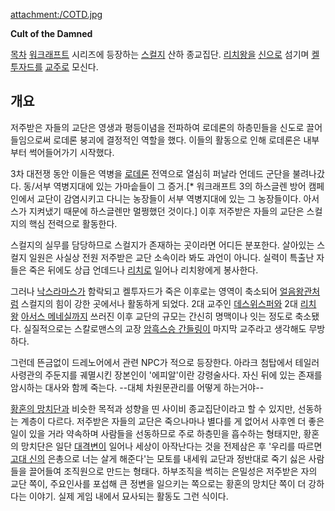 attachment:/COTD.jpg

'''Cult of the Damned'''

[[목차]]
[[워크래프트]] 시리즈에 등장하는 [[스컬지]] 산하 종교집단. [[리치왕]]을 [[신]]으로 섬기며 [[켈투자드]]를 [[교주]]로 모신다. 

== 개요 ==
저주받은 자들의 교단은 영생과 평등이념을 전파하여 로데론의 하층민들을 신도로 끌어들임으로써 로데론 붕괴에 결정적인 역할을 했다. 이들의 활동으로 인해 로데론은 내부부터 썩어들어가기 시작했다.

3차 대전쟁 동안 이들은 역병을 [[로데론]] 전역으로 열심히 퍼날라 언데드 군단을 불려나갔다. 동/서부 역병지대에 있는 가마솥들이 그 증거.[* 워크래프트 3의 하스글렌 방어 캠페인에서 교단이 감염시키고 다니는 농장들이 서부 역병지대에 있는 그 농장들이다. 아서스가 지켜냈기 때문에 하스글렌만 멀쩡했던 것이다.] 이후 저주받은 자들의 교단은 스컬지의 핵심 전력으로 활동한다.

스컬지의 실무를 담당하므로 스컬지가 존재하는 곳이라면 어디든 분포한다. 살아있는 스컬지 일원은 사실상 전원 저주받은 교단 소속이라 봐도 과언이 아니다. 실력이 특출난 자들은 죽은 뒤에도 상급 언데드나 [[리치]]로 일어나 리치왕에게 봉사한다.

그러나 [[낙스라마스]]가 함락되고 켈투자드가 죽은 이후로는 영역이 축소되어 [[얼음왕관]]처럼 스컬지의 힘이 강한 곳에서나 활동하게 되었다. 2대 교주인 [[데스위스퍼]]와 2대 [[리치 왕]] [[아서스 메네실]]까지 쓰러진 이후 교단의 규모는 간신히 명맥이나 잇는 정도로 축소됐다. 실질적으로는 스칼로맨스의 교장 [[암흑스승 간들링]]이 마지막 교주라고 생각해도 무방하다.

그런데 뜬금없이 드레노어에서 관련 NPC가 적으로 등장한다. 아라크 첨탑에서 테일러 사령관의 주둔지를 궤멸시킨 장본인이 '에피알'이란 강령술사다. 자신 뒤에 있는 존재를 암시하는 대사와 함께 죽는다. --대체 차원문관리를 어떻게 하는거야--

[[황혼의 망치단]]과 비슷한 목적과 성향을 띤 사이비 종교집단이라고 할 수 있지만, 선동하는 계층이 다르다. 저주받은 자들의 교단은 죽으나마나 별다를 게 없어서 사후엔 더 좋은 일이 있을 거라 약속하며 사람들을 선동하므로 주로 하층민을 흡수하는 형태지만, 황혼의 망치단은 일단 [[대격변]]이 일어나 세상이 아작난다는 것을 전제삼은 후 '우리를 따르면 [[고대 신]]의 은총으로 너는 살게 해준다'는 모토를 내세워 교단과 정반대로 죽기 싫은 사람들을 끌어들여 조직원으로 만드는 형태다. 하부조직을 썩히는 은밀성은 저주받은 자의 교단 쪽이, 주요인사를 포섭해 큰 정변을 일으키는 쪽으로는 황혼의 망치단 쪽이 더 강하다는 이야기. 실제 게임 내에서 묘사되는 활동도 그런 식이다.
